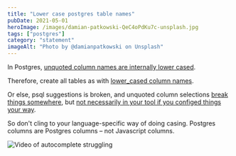 ```yaml
---
title: "Lower case postgres table names"
pubDate: 2021-05-01
heroImage: /images/damian-patkowski-QeC4oPdKu7c-unsplash.jpg
tags: ["postgres"]
category: "statement"
imageAlt: "Photo by @damianpatkowski on Unsplash"
---
```


In Postgres, [unquoted column names are internally lower cased](https://stackoverflow.com/questions/21796446/postgres-case-sensitivity).

Therefore, create all tables as with [lower_cased column names](https://stackoverflow.com/questions/2878248/postgresql-naming-conventions).

Or else, psql suggestions is broken, and unquoted column selections [break things somewhere](https://stackoverflow.com/questions/45253713/camelcase-column-in-postgresql-database-in-rails-activerecord), but [not necessarily in your tool if you configed things your way](https://github.com/typeorm/typeorm/issues/458).

So don't cling to your language-specific way of doing casing. Postgres columns are Postgres columns – not Javascript columns.

![Video of autocomplete struggling](https://user-images.githubusercontent.com/1502702/115443636-c948c580-a213-11eb-8ff3-8ecc87b9cbc8.gif)
